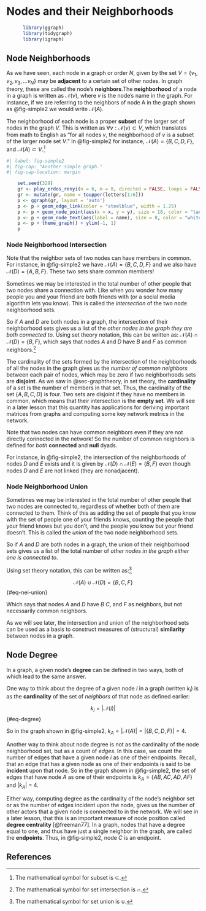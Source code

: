 # Nodes and their Neighborhoods {#sec-nodenei}

```r
      library(ggraph)
      library(tidygraph)
      library(igraph)
```

## Node Neighborhoods
As we have seen, each node in a graph or order $N$, given by the set $V = \{v_1, v_2, v_3, \dots v_N\}$ may be **adjacent** to a certain set of other nodes. In graph theory, these are called the node's **neighbors**.The **neighborhood** of a node in a graph is written as $\mathcal{N}(v)$, where $v$ is the node's name in the graph. For instance, if we are referring to the neighbors of node A in the graph shown as @fig-simple2 we would write $\mathcal{N}(A)$. 

The neighborhood of each node is a proper **subset** of the larger set of nodes in the graph $V$. This is written as $\forall v: \mathcal{N}(v) \subset V$, which translates from math to English as "for all nodes $v$, the neighborhood of $v$ is a subset of the larger node set $V$." In @fig-simple2 for instance, $\mathcal{N}(A) = \{B, C, D, F\}$, and $\mathcal{N}(A) \subset V$.^[The mathematical symbol for subset is $\subset$.]

```r
#| label: fig-simple2
#| fig-cap: "Another simple graph."
#| fig-cap-location: margin

    set.seed(329)
    gr <- play_erdos_renyi(n = 6, m = 8, directed = FALSE, loops = FALSE)
    gr <- mutate(gr, name = toupper(letters[1:6]))
    p <- ggraph(gr, layout = 'auto') 
    p <- p + geom_edge_link(color = "steelblue", width = 1.25) 
    p <- p + geom_node_point(aes(x = x, y = y), size = 18, color = "tan2") 
    p <- p + geom_node_text(aes(label = name), size = 8, color = "white")
    p <- p + theme_graph() + ylim(-1, 1)
    p
```

### Node Neighborhood Intersection
Note that the neighbor sets of two nodes can have members in common. For instance, in @fig-simple2 we have $\mathcal{N}(A) = \{B, C, D, F\}$ and we also have $\mathcal{N}(D) = \{A, B, F\}$. These two sets share common members! 

Sometimes we may be interested in the total number of other people that two nodes share a connection with. Like when you wonder how many people you and your friend are both friends with (or a social media algorithm lets you know). This is called the *intersection* of the two node neighborhood sets.

So if *A* and *D* are both nodes in a graph, the intersection of their neighborhood sets gives us a list of the *other nodes in the graph they are both connected to*. Using set theory notation, this can be written as: $\mathcal{N}(A) \cap \mathcal{N}(D) = \{B, F\}$, which says that nodes *A* and *D* have *B* and *F* as common neighbors.^[The mathematical symbol for set intersection is $\cap$.]

The cardinality of the sets formed by the intersection of the neighborhoods of all the nodes in the graph gives us the *number of common neighbors* between each pair of nodes, which may be zero if two neighborhoods sets are **disjoint**. As we saw in @sec-graphtheory, in set theory, the **cardinality** of a set is the number of members in that set. Thus, the cardinality of the set $\{A, B, C, D\}$ is four. Two sets are disjoint if they have no members in common, which means that their intersection is the **empty set**. We will see in a later lesson that this quantity has applications for deriving important matrices from graphs and computing some key network metrics in the network.

Note that two nodes can have common neighbors even if they are not directly connected in the network! So the number of common neighbors is defined for *both* **connected** and **null** dyads.

For instance, in @fig-simple2, the intersection of the neighborhoods of nodes *D* and *E* exists and it is given by $\mathcal{N}(D) \cap \mathcal{N}(E) = \{B, F\}$ even though nodes *D* and *E* are not linked (they are nonadjacent).

### Node Neighborhood Union
Sometimes we may be interested in the total number of other people that two nodes are connected to, regardless of whether both of them are connected to them. Think of this as adding the set of people that you know with the set of people one of your friends knows, counting the people that your friend knows but you don't, and the people you know but your friend doesn't. This is called the *union* of the two node neighborhood sets.

So if *A* and *D* are both nodes in a graph, the union of their neighborhood sets gives us a list of the total number of *other nodes in the graph either one is connected to*.

Using set theory notation, this can be written as:^[The mathematical symbol for set union is $\cup$.] 

$$
    \mathcal{N}(A) \cup \mathcal{N}(D) = \{B, C, F\}
$$ {#eq-nei-union}

Which says that nodes *A* and *D* have *B* *C*, and *F* as neighbors, but not necessarily common neighbors.

As we will see later, the intersection and union of the neighborhood sets can be used as a basis to construct measures of (structural) **similarity** between nodes in a graph.

## Node Degree {#sec-degree}
In a graph, a given node's **degree** can be defined in two ways, both of which lead to the same answer.

One way to think about the degree of a given node $i$ in a graph (written $k_i$) is as the **cardinality** of the set of *neighbors* of that node as defined earlier:

$$
  k_i = |\mathcal{N}(i)|
$$ {#eq-degree}


So in the graph shown in @fig-simple2, $k_A = |\mathcal{N}(A)| = |\{B, C, D, F\}|=4$.

Another way to think about node degree is not as the cardinality of the node neighborhood set, but as a count of *edges*. In this case, we count the number of edges that have a given node $i$ as one of their endpoints. Recall, that an edge that has a given node as one of their endpoints is said to be **incident** upon that node. So in the graph shown in @fig-simple2, the set of edges that have node *A* as one of their endpoints is $k_A = \{AB, AC, AD, AF\}$ and $|k_A|$ = 4.

Either way, computing degree as the cardinality of the node's neighbor set or as the number of edges incident upon the node, gives us the number of other actors that a given node is connected to in the network. We will see in a later lesson, that this is an important measure of node position called **degree centrality** [@freeman77]. In a graph, nodes that have a degree equal to one, and thus have just a single neighbor in the graph, are called the **endpoints**. Thus, in @fig-simple2, node $C$ is an endpoint.

## References {.unnumbered}